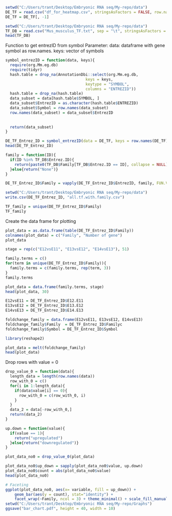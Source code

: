 ```r
setwd("C:/Users/trant/Desktop/Embryonic RNA seq/My-repo/data")
DE_TF = read.csv("df_for_heatmap.csv", stringsAsFactors = FALSE, row.names = 2)
DE_TF = DE_TF[, -1]
```


```r
setwd("C:/Users/trant/Desktop/Embryonic RNA seq/My-repo/data")
TF_DB = read.csv("Mus_musculus_TF.txt", sep = "\t", stringsAsFactors = FALSE)
head(TF_DB)
```
Function to get entrezID from symbol
Parameter:
  data: dataframe with gene symbol as row.names.
  keys: vector of symbols
```r
symbol_entrezID = function(data, keys){
  require(org.Mm.eg.db)
  require(tidyr)
  hash.table = drop_na(AnnotationDbi::select(org.Mm.eg.db,
                                   keys = keys,
                                   keytype = "SYMBOL",
                                   columns = "ENTREZID"))
  hash.table = drop_na(hash.table)
  data_subset = data[hash.table$SYMBOL, ]
  data_subset$EntrezID = as.character(hash.table$ENTREZID)
  data_subset$Symbol = row.names(data_subset)
  row.names(data_subset) = data_subset$EntrezID
  
  
  return(data_subset)
}
```

```r
DE_TF_Entrez_ID = symbol_entrezID(data = DE_TF, keys = row.names(DE_TF))
head(DE_TF_Entrez_ID)
```



```r
family = function(ID){
  if(ID %in% TF_DB$Entrez.ID){
    return(paste0(TF_DB$Family[TF_DB$Entrez.ID == ID], collapse = NULL))
  }else{return("None")}
}

```

```r
DE_TF_Entrez_ID$Family = vapply(DE_TF_Entrez_ID$EntrezID, family, FUN.VALUE = "character")
```

```r
setwd("C:/Users/trant/Desktop/Embryonic RNA seq/My-repo/data")
write.csv(DE_TF_Entrez_ID, "all.tf.with.family.csv")
```

```r
TF_family = unique(DE_TF_Entrez_ID$Family)
TF_family
```

Create the data frame for plotting
```r
plot_data = as.data.frame(table(DE_TF_Entrez_ID$Family))
colnames(plot_data) = c("Family", "Number of gene")
plot_data
```


```r
stage = rep(c("E12vsE11", "E13vsE12", "E14vsE13"), 51)
```

```r
family.terms = c()
for(term in unique(DE_TF_Entrez_ID$Family)){
  family.terms = c(family.terms, rep(term, 3))
}
family.terms
```

```r
plot_data = data.frame(family.terms, stage)
head(plot_data, 30)
```
```r
E12vsE11 = DE_TF_Entrez_ID$E12.E11
E13vsE12 = DE_TF_Entrez_ID$E13.E12
E14vsE13 = DE_TF_Entrez_ID$E14.E13

```

```r
foldchange_family = data.frame(E12vsE11, E13vsE12, E14vsE13)
foldchange_family$Family  = DE_TF_Entrez_ID$Familyc
foldchange_family$Symbol = DE_TF_Entrez_ID$Symbol
```

```r
library(reshape2)
```

```r
plot_data = melt(foldchange_family)
head(plot_data)
```
Drop rows with value = 0
```r
drop_value_0 = function(data){
  length_data = length(row.names(data))
  row_with_0 = c()
  for(i in 1:length_data){
    if(data$value[i] == 0){
      row_with_0 = c(row_with_0, i)
    }
  }
  data_2 = data[-row_with_0,]
  return(data_2)
}
```

```r
up.down = function(value){
  if(value == 1){
    return("upregulated")
  }else{return("downregulated")}
}
```


```r
plot_data_no0 = drop_value_0(plot_data)

```

```r
plot_data_no0$up_down = sapply(plot_data_no0$value, up.down)
plot_data_no0$count = abs(plot_data_no0$value)
head(plot_data_no0)
```



```r
# Faceting
ggplot(plot_data_no0, aes(x= variable, fill = up_down)) + 
    geom_bar(aes(y = count), stat="identity") +    
    facet_wrap(~Family, ncol = 3) + theme_minimal() + scale_fill_manual(values = c("blue", "red"))
setwd("C:/Users/trant/Desktop/Embryonic RNA seq/My-repo/Graphs")
ggsave("bar_chart.pdf", height = 40, width = 10)
```